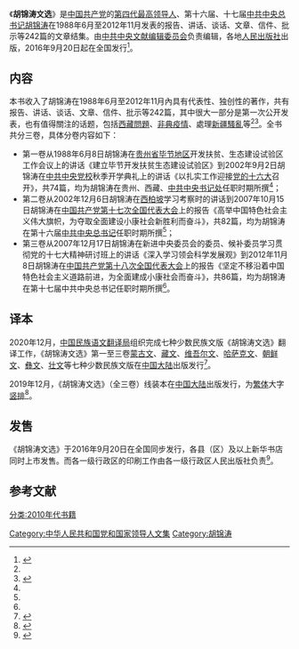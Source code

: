 {{Infobox book
|書名      = 胡锦涛文选
|圖像      = 
|圖像說明  = 
|作者      = [[中共中央文献编辑委员会|中共中央文献编辑委员会]]
|原名      = 
|中文書名  = 
|譯者      = 
|出版地    = {{CHNML}}
|語言      = [[简体中文|简体中文]]，后被译成7种少数民族语言 
|類型      = 政治
|出版者    = [[人民出版社|人民出版社]]
|出版日期  = 2016年9月20日
|媒介      = 纸质
|頁數      = 第一卷568页、第二卷658页、第三卷660页
|開本      = 16开
|isbn      = 各版及各卷不一
|下一部作品= 
|引用      = 
}}
《'''胡锦涛文选'''》是[[中国共产党|中国共产党]]的[[中国共产党集体领导制度|第四代]][[中华人民共和国最高领导人|最高领导人]]、第十六届、十七届[[中国共产党中央委员会总书记|中共中央总书记]][[胡锦涛|胡锦涛]]在1988年6月至2012年11月发表的报告、讲话、谈话、文章、信件、批示等242篇的文章结集。由[[中共中央文献编辑委员会|中共中央文献编辑委员会]]负责编辑，各地[[人民出版社|人民出版社]]出版，2016年9月20日起在全国发行<ref name="新华社">{{cite news |title=《胡锦涛文选》在全国出版发行 |url=http://news.dayoo.com/china/201609/20/139997_50228149.htm |publisher=新华社 |date=2016-09-20 |accessdate=2016-09-20 |deadurl=yes |archiveurl=https://web.archive.org/web/20160921204037/http://news.dayoo.com/china/201609/20/139997_50228149.htm |archivedate=2016-09-21 }}</ref>。

==内容==
本书收入了胡锦涛在1988年6月至2012年11月內具有代表性、独创性的著作，共有报告、讲话、谈话、文章、信件、批示等242篇，其中很大一部分是第一次公开发表，也有值得關注的话题，包括[[西藏問題|西藏問題]]、[[SARS事件|非典疫情]]、處理[[乌鲁木齐七五事件|新疆騷亂]]等<ref name="新华社"/><ref>{{cite news |title=《胡錦濤文選》出版 披露西藏新疆等多個焦點問題 |url=http://www.hk01.com/%E5%85%A9%E5%B2%B8/44228/-%E8%83%A1%E9%8C%A6%E6%BF%A4%E6%96%87%E9%81%B8-%E5%87%BA%E7%89%88-%E6%8A%AB%E9%9C%B2%E8%A5%BF%E8%97%8F%E6%96%B0%E7%96%86%E7%AD%89%E5%A4%9A%E5%80%8B%E7%84%A6%E9%BB%9E%E5%95%8F%E9%A1%8C |publisher=香港01 |date=2016-09-21 |accessdate=2016-09-21 |archive-date=2017-03-05 |archive-url=https://web.archive.org/web/20170305002956/http://www.hk01.com/%E5%85%A9%E5%B2%B8/44228/-%E8%83%A1%E9%8C%A6%E6%BF%A4%E6%96%87%E9%81%B8-%E5%87%BA%E7%89%88-%E6%8A%AB%E9%9C%B2%E8%A5%BF%E8%97%8F%E6%96%B0%E7%96%86%E7%AD%89%E5%A4%9A%E5%80%8B%E7%84%A6%E9%BB%9E%E5%95%8F%E9%A1%8C |dead-url=no }}</ref>。全书共分三卷，具体分卷内容如下：
*第一卷从1988年6月8日胡锦涛在[[贵州省|贵州省]][[毕节地区|毕节地区]]开发扶贫、生态建设试验区工作会议上的讲话《建立毕节开发扶贫生态建设试验区》到2002年9月2日胡锦涛在[[中共中央党校|中共中央党校]]秋季开学典礼上的讲话《以扎实工作迎接[[中国共产党第十六次全国代表大会|党的十六大]]召开》，共74篇，均为胡锦涛在贵州、西藏、[[中共中央书记处|中共中央书记处]]任职时期所撰<ref name="新华社"/>；
*第二卷从2002年12月6日胡锦涛在[[西柏坡|西柏坡]]学习考察时的讲话到2007年10月15日胡锦涛在[[中国共产党第十七次全国代表大会|中国共产党第十七次全国代表大会]]上的报告《高举中国特色社会主义伟大旗帜，为夺取全面建设小康社会新胜利而奋斗》，共82篇，均为胡锦涛在第十六届[[中共中央总书记|中共中央总书记]]任职时期所撰<ref name="新华社"/>；
*第三卷从2007年12月17日胡锦涛在新进中央委员会的委员、候补委员学习贯彻党的十七大精神研讨班上的讲话《深入学习领会科学发展观》到2012年11月8日胡锦涛在[[中国共产党第十八次全国代表大会|中国共产党第十八次全国代表大会]]上的报告《坚定不移沿着中国特色社会主义道路前进，为全面建成小康社会而奋斗》，共86篇，均为胡锦涛在第十七届中共中央总书记任职时期所撰<ref name="新华社"/>。
==译本==
2020年12月，[[中国民族语文翻译局|中国民族语文翻译局]]组织完成七种少数民族文版《胡锦涛文选》翻译工作，《胡锦涛文选》第一至三卷[[蒙古语|蒙古文]]、[[藏文|藏文]]、[[维吾尔语|维吾尔文]]、[[哈萨克语|哈萨克文]]、[[中国朝鲜语|朝鲜文]]、[[彝文|彝文]]、[[新壮文|壮文]]等七种少数民族文版在[[中国大陆|中国大陆]]出版发行<ref>{{cite web |title=《胡锦涛文选》民族文版出版发行 |url=http://www.xinhuanet.com/politics/2020-12/23/c_1126898010.htm |website=新华网 |accessdate=2020-12-30 |archive-date=2021-01-07 |archive-url=https://web.archive.org/web/20210107093040/http://www.xinhuanet.com/politics/2020-12/23/c_1126898010.htm |dead-url=no }}</ref>。

2019年12月，《胡锦涛文选》（全三卷）线装本在[[中国大陆|中国大陆]]出版发行，为[[繁体|繁体]]大字[[竖排|竖排]]<ref>{{cite web |title=《胡锦涛文选》线装本出版发行 |url=http://www.xinhuanet.com//2019-12/25/c_1125387673.htm |website=新华网 |accessdate=2020-12-30 |archive-date=2020-08-05 |archive-url=https://web.archive.org/web/20200805105129/http://www.xinhuanet.com/2019-12/25/c_1125387673.htm |dead-url=no }}</ref>。

==发售==
《胡锦涛文选》于2016年9月20日在全国同步发行，各县（区）及以上新华书店同时上市发售。而各一级行政区的印刷工作由各一级行政区人民出版社负责<ref>{{cite news |title=《胡锦涛文选》在宁夏与全国同步发行 |url=http://www.nx.xinhuanet.com/newscenter/2016-09/21/c_1119596063.htm |publisher=宁夏日报 |date=2016-09-21 |accessdate=2016-09-21 |archive-url=https://web.archive.org/web/20160924191929/http://www.nx.xinhuanet.com/newscenter/2016-09/21/c_1119596063.htm |archive-date=2016-09-24 |dead-url=yes }}</ref>。

== 参考文献 ==
{{Reflist|2}}

[[Category:中华人民共和国党和国家领导人文集|Category:中华人民共和国党和国家领导人文集]]
[[Category:胡锦涛|Category:胡锦涛]]
[[分类:2010年代书籍|分类:2010年代书籍]]